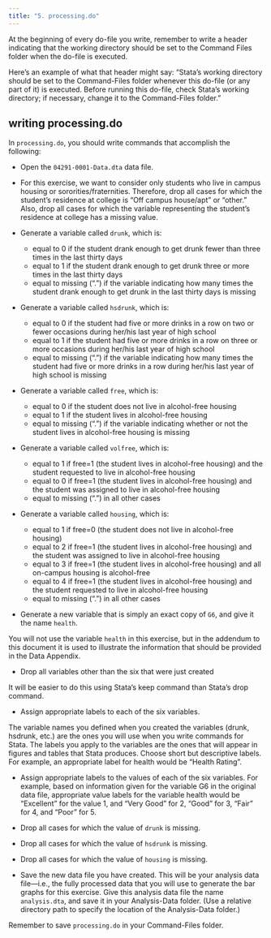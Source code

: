 ---
title: "5. processing.do"
---

At the beginning of every do-file you write, remember to write a header indicating that the working directory should be set to the Command Files folder when the do-file is executed.

::: {.callout-tip collapse="true"}
Here's an example of what that header might say: "Stata's working directory should be set to the Command-Files folder whenever this do-file (or any part of it) is executed.  Before running this do-file, check Stata's working directory; if necessary, change it to the Command-Files folder." 
:::

## writing processing.do

In `processing.do`, you should write commands that accomplish the following: 

- Open the `04291-0001-Data.dta` data file.  

- For this exercise, we want to consider only students who live in campus housing or sororities/fraternities.  Therefore, drop all cases for which the student’s residence at college is “Off campus house/apt” or “other.”  Also, drop all cases for which the variable representing the student’s residence at college has a missing value.

- Generate a variable called `drunk`, which is:

  - equal to 0 if the student drank enough to get drunk fewer than three times in the last thirty days
  - equal to 1 if the student drank enough to get drunk three or more times in the last thirty days
  - equal to missing (".") if the variable indicating how many times the student drank enough to get drunk in the last thirty days is missing

- Generate a variable called `hsdrunk`, which is:

  - equal to 0 if the student had five or more drinks in a row on two or fewer occasions during her/his last year of high school 
  - equal to 1 if the student had five or more drinks in a row on three or more occasions during her/his last year of high school 
  - equal to missing (".") if the variable indicating how many times the student had five or more drinks in a row during her/his last year of high school is missing
  
- Generate a variable called `free`, which is:
  - equal to 0 if the student does not live in alcohol-free housing
  - equal to 1 if the student lives in alcohol-free housing
  - equal to missing (".") if the variable indicating whether or not the student lives in alcohol-free housing is missing
  
- Generate a variable called `volfree`, which is:
  - equal to 1 if free=1 (the student lives in alcohol-free housing) and the student requested to live in alcohol-free housing
  - equal to 0 if free=1 (the student lives in alcohol-free housing) and the student was assigned to live in alcohol-free housing
  - equal to missing (".") in all other cases

- Generate a variable called `housing`, which is:
  - equal to 1 if free=0 (the student does not live in alcohol-free housing)
  - equal to 2 if free=1 (the student lives in alcohol-free housing) and the student was assigned to live in alcohol-free housing
  - equal to 3 if free=1 (the student lives in alcohol-free housing) and all on-campus housing is alcohol-free
  - equal to 4 if free=1 (the student lives in alcohol-free housing) and the student requested to live in alcohol-free housing
  - equal to missing (".") in all other cases

- Generate a new variable that is simply an exact copy of `G6`, and give it the name `health`. 

::: {.callout-tip collapse="true"}
You will not use the variable `health` in this exercise, but in the addendum to this document it is used to illustrate the information that should be provided in the Data Appendix.
:::

- Drop all variables other than the six that were just created

::: {.callout-tip collapse="true"}
It will be easier to do this using Stata's keep command than Stata's drop command.
:::

- Assign appropriate labels to each of the six variables.  

::: {.callout-tip collapse="true"}
The variable names you defined when you created the variables (drunk, hsdrunk, etc.) are the ones you will use when you write commands for Stata.  The labels you apply to the variables are the ones that will appear in figures and tables that Stata produces.  Choose short but descriptive labels.  For example, an appropriate label for health would be "Health Rating".
:::

- Assign appropriate labels to the values of each of the six variables.  For example, based on information given for the variable G6 in the original data file, appropriate value labels for the variable health would be "Excellent" for the value 1, and "Very Good" for 2, "Good" for 3, "Fair" for 4, and "Poor" for 5. 

- Drop all cases for which the value of `drunk` is missing.
- Drop all cases for which the value of `hsdrunk` is missing.
- Drop all cases for which the value of `housing` is missing.

- Save the new data file you have created.  This will be your analysis data file—i.e., the fully processed data that you will use to generate the bar graphs for this exercise.  Give this analysis data file the name `analysis.dta`, and save it in your Analysis-Data folder.  (Use a relative directory path to specify the location of the Analysis-Data folder.)


Remember to save `processing.do` in your Command-Files folder.

